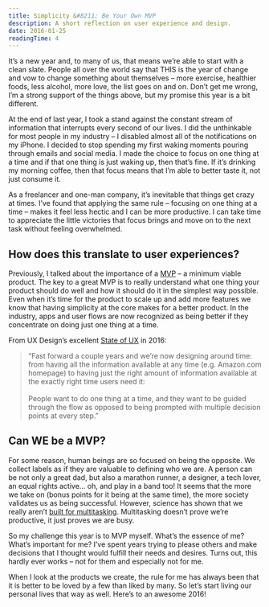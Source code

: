 ```yaml
---
title: Simplicity &#8211; Be Your Own MVP
description: A short reflection on user experience and design.
date: 2016-01-25
readingTime: 4
---
```


It’s a new year and, to many of us, that means we’re able to start with a clean slate. People all over the world say that THIS is the year of change and vow to change something about themselves &#8211; more exercise, healthier foods, less alcohol, more love, the list goes on and on. Don’t get me wrong, I’m a strong support of the things above, but my promise this year is a bit different.

At the end of last year, I took a stand against the constant stream of information that interrupts every second of our lives. I did the unthinkable for most people in my industry &#8211; I disabled almost all of the notifications on my iPhone. I decided to stop spending my first waking moments pouring through emails and social media. I made the choice to focus on one thing at a time and if that one thing is just waking up, then that’s fine. If it’s drinking my morning coffee, then that focus means that I’m able to better taste it, not just consume it.

As a freelancer and one-man company, it’s inevitable that things get crazy at times. I’ve found that applying the same rule &#8211; focusing on one thing at a time &#8211; makes it feel less hectic and I can be more productive. I can take time to appreciate the little victories that focus brings and move on to the next task without feeling overwhelmed.

## How does this translate to user experiences?

Previously, I talked about the importance of a [MVP](/mvp-is-your-product-really-minimum-and-viable/) &#8211; a minimum viable product. The key to a great MVP is to really understand what one thing your product should do well and how it should do it in the simplest way possible. Even when it’s time for the product to scale up and add more features we know that having simplicity at the core makes for a better product. In the industry, apps and user flows are now recognized as being better if they concentrate on doing just one thing at a time.

From UX Design’s excellent <a href="http://uxdesign.cc/ux-trends-2015-2016" target="_blank">State of UX</a> in 2016:

> “Fast forward a couple years and we&#8217;re now designing around time: from having all the information available at any time (e.g. Amazon.com homepage) to having just the right amount of information available at the exactly right time users need it:
<br /><br />
People want to do one thing at a time, and they want to be guided through the flow as opposed to being prompted with multiple decision points at every step.”

## Can WE be a MVP?

For some reason, human beings are so focused on being the opposite. We collect labels as if they are valuable to defining who we are. A person can be not only a great dad, but also a marathon runner, a designer, a tech lover, an equal rights active… oh, and play in a band too! It seems that the more we take on (bonus points for it being at the same time), the more society validates us as being successful. However, science has shown that we really aren’t <a href="http://qz.com/544148/busy-people-are-actually-not-that-productive/" target="_blank">built for multitasking</a>. Multitasking doesn’t prove we’re productive, it just proves we are busy.

So my challenge this year is to MVP myself. What’s the essence of me? What’s important for me? I’ve spent years trying to please others and make decisions that I thought would fulfill their needs and desires. Turns out, this hardly ever works &#8211; not for them and especially not for me.

When I look at the products we create, the rule for me has always been that it is better to be loved by a few than liked by many. So let’s start living our personal lives that way as well. Here’s to an awesome 2016!